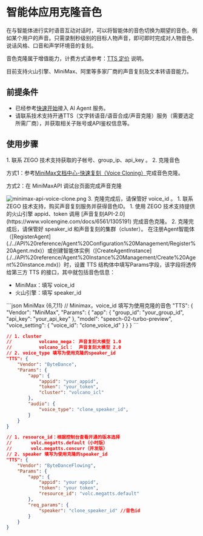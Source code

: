 # 智能体应用克隆音色

在与智能体进行实时语音互动对话时，可以将智能体的音色切换为期望的音色，例如某个用户的声音。只需录制秒级别的目标人物声音，即可即时完成对人物音色、说话风格、口音和声学环境音的复刻。

音色克隆属于增值能力，计费方式请参考：[TTS 定价](./../Introduction/Pricing.mdx#tts文本转语音) 说明。

<Note title="说明">目前支持火山引擎、MiniMax、阿里等多家厂商的声音复刻及文本转语音能力。</Note>

## 前提条件

- 已经参考[快速开始](./../Quick%20start.mdx)接入 AI Agent 服务。
- 请联系技术支持开通TTS（文字转语音/语音合成/声音克隆）服务（需要选定所需厂商），并获取相关子账号或API鉴权信息等。

## 使用步骤

<Steps>
<Step title="按各厂商指引克隆音色">
<Tabs>
<Tab title="MiniMax">
1. 联系 ZEGO 技术支持获取的子帐号、group_ip、api_key 。
2. 克隆音色

方式1：参考[MiniMax文档中心-快速复刻（Voice Cloning）](https://platform.minimaxi.com/document/Voice%20Cloning?key=66719032a427f0c8a570165b#GuPbbFheke90twNM9xfS1Akp)完成音色克隆。

方式2：在 MiniMaxAPI 调试台页面完成声音克隆

<Frame width="256" height="auto" caption="">
  <img src="https://media-resource.spreading.io/docuo/workspace564/27e54a759d23575969552654cb45bf89/ac1402eb31.png" alt="minimax-api-voice-clone.png"/>
</Frame>
3. 克隆完成后，请保管好 voice_id 。
</Tab>
<Tab title="火山引擎">
1. 联系 ZEGO 技术支持，购买声音复刻服务并获得音色ID。
1. 使用 ZEGO 技术支持提供的火山引擎 appid、token 调用 [声音复刻API-2.0](https://www.volcengine.com/docs/6561/1305191) 完成音色克隆。
2. 克隆完成后，请保管好 speaker_id 和声音复刻的集群（cluster）。
</Tab>
</Tabs>
</Step>
<Step title="在语音对话中使用克隆的音色">
在注册Agent智能体（[RegisterAgent](./../API%20reference/Agent%20Configuration%20Management/Register%20Agent.mdx)）或创建智能体实例（[CreateAgentInstance](./../API%20reference/Agent%20Instance%20Management/Create%20Agent%20instance.mdx)）时，设置 TTS 结构体中填写Params字段，该字段将透传给第三方 TTS 的接口，其中就包括音色信息：

- MiniMax：填写 voice_id
- 火山引擎：填写 speaker_id

<CodeGroup>
```json MiniMax {6,7,11}
// Minimax，voice_id 填写为使用克隆的音色
"TTS": {
    "Vendor": "MiniMax",
    "Params": {
        "app": {
            "group_id": "your_group_id",
            "api_key":  "your_api_key"
        },
        "model": "speech-02-turbo-preview",
        "voice_setting": {
            "voice_id": "clone_voice_id"
        }
    }
}
```

```json title="火山引擎 - 单向流式TTS" {9-11,14}
// 1. cluster
//          volcano_mega： 声音复刻大模型 1.0
//          volcano_icl：  声音复刻大模型 2.0
// 2. voice_type 填写为使用克隆的speaker_id
"TTS": {
    "Vendor": "ByteDance",
    "Params": {
        "app": {
            "appid": "your_appid",
            "token": "your_token",
            "cluster": "volcano_icl"
        },
        "audio": {
            "voice_type": "clone_speaker_id",
        }
    }
}
```
```json title="火山引擎 - 双向流式TTS" {9-11,14}
// 1. resource_id：根据控制台查看开通的版本选择
//       volc.megatts.default（小时版）
//       volc.megatts.concurr（并发版） 
// 2. speaker 填写为使用克隆的speaker_id
"TTS": {
    "Vendor": "ByteDanceFlowing",
    "Params": {
        "app": {
            "appid": "your appid",
            "token": "your token",
            "resource_id": "volc.megatts.default"
        },
        "req_params": {
            "speaker": "clone_speaker_id" //音色id
        }
    }
}
```
</CodeGroup>
</Step>
</Steps>